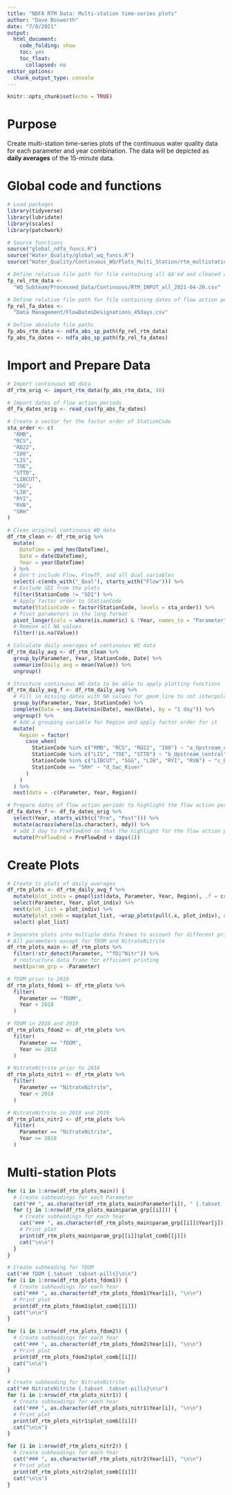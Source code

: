 ```yaml
---
title: "NDFA RTM Data: Multi-station time-series plots"
author: "Dave Bosworth"
date: "7/8/2021"
output: 
  html_document: 
    code_folding: show
    toc: yes
    toc_float:
      collapsed: no
editor_options: 
  chunk_output_type: console
---
```


```r
knitr::opts_chunk$set(echo = TRUE)
```

# Purpose

Create multi-station time-series plots of the continuous water quality data for each parameter and year combination. The data will be depicted as **daily averages** of the 15-minute data.

# Global code and functions

```r
# Load packages
library(tidyverse)
library(lubridate)
library(scales)
library(patchwork)
```

```r
# Source functions
source("global_ndfa_funcs.R")
source("Water_Quality/global_wq_funcs.R")
source("Water_Quality/Continuous_WQ/Plots_Multi_Station/rtm_multistation_ts_plots_funcs.R")
```

```r
# Define relative file path for file containing all QA'ed and cleaned continuous WQ data
fp_rel_rtm_data <- 
  "WQ_Subteam/Processed_Data/Continuous/RTM_INPUT_all_2021-04-20.csv"

# Define relative file path for file containing dates of flow action periods
fp_rel_fa_dates <- 
  "Data Management/FlowDatesDesignations_45days.csv"

# Define absolute file paths
fp_abs_rtm_data <- ndfa_abs_sp_path(fp_rel_rtm_data)
fp_abs_fa_dates <- ndfa_abs_sp_path(fp_rel_fa_dates)
```

# Import and Prepare Data

```r
# Import continuous WQ data
df_rtm_orig <- import_rtm_data(fp_abs_rtm_data, 10)

# Import dates of flow action periods
df_fa_dates_orig <- read_csv(fp_abs_fa_dates)
```

```r
# Create a vector for the factor order of StationCode
sta_order <- c(
  "RMB",
  "RCS",
  "RD22",
  "I80",
  "LIS",
  "TOE",
  "STTD",
  "LIBCUT",
  "SGG",
  "LIB",
  "RYI",
  "RVB",
  "SRH"
)

# Clean original continuous WQ data
df_rtm_clean <- df_rtm_orig %>% 
  mutate(
    DateTime = ymd_hms(DateTime),
    Date = date(DateTime),
    Year = year(DateTime)
  ) %>%
  # Don't include Flow, FlowTF, and all Qual variables
  select(-c(ends_with("_Qual"), starts_with("Flow"))) %>% 
  # Exclude SDI from the plots
  filter(StationCode != "SDI") %>% 
  # Apply factor order to StationCode
  mutate(StationCode = factor(StationCode, levels = sta_order)) %>% 
  # Pivot parameters in the long format
  pivot_longer(cols = where(is.numeric) & !Year, names_to = "Parameter", values_to = "Value") %>% 
  # Remove all NA values
  filter(!is.na(Value))
```

```r
# Calculate daily averages of continuous WQ data
df_rtm_daily_avg <- df_rtm_clean %>% 
  group_by(Parameter, Year, StationCode, Date) %>% 
  summarize(Daily_avg = mean(Value)) %>% 
  ungroup()
```

```r
# Structure continuous WQ data to be able to apply plotting functions
df_rtm_daily_avg_f <- df_rtm_daily_avg %>%
  # Fill in missing dates with NA values for geom_line to not interpolate data gaps
  group_by(Parameter, Year, StationCode) %>% 
  complete(Date = seq.Date(min(Date), max(Date), by = "1 day")) %>% 
  ungroup() %>% 
  # Add a grouping variable for Region and apply factor order for it
  mutate(
    Region = factor(
      case_when(
        StationCode %in% c("RMB", "RCS", "RD22", "I80") ~ "a_Upstream_upper",
        StationCode %in% c("LIS", "TOE", "STTD") ~ "b_Upstream_central",
        StationCode %in% c("LIBCUT", "SGG", "LIB", "RYI", "RVB") ~ "c_Downstream",
        StationCode == "SRH" ~ "d_Sac_River"
      )
    )
  ) %>% 
  nest(data = -c(Parameter, Year, Region))
```

```r
# Prepare dates of flow action periods to highlight the flow action periods for each year in the plots and to define consistent x-axis limits
df_fa_dates_f <- df_fa_dates_orig %>% 
  select(Year, starts_with(c("Pre", "Post"))) %>% 
  mutate(across(where(is.character), mdy)) %>% 
  # add 1 day to PreFlowEnd so that the highlight for the flow action periods aligns correctly
  mutate(PreFlowEnd = PreFlowEnd + days(1))
```

# Create Plots

```r
# Create ts plots of daily averages
df_rtm_plots <- df_rtm_daily_avg_f %>% 
  mutate(plot_indiv = pmap(list(data, Parameter, Year, Region), .f = create_ts_plot)) %>% 
  select(Parameter, Year, plot_indiv) %>% 
  nest(plot_list = plot_indiv) %>% 
  mutate(plot_comb = map(plot_list, ~wrap_plots(pull(.x, plot_indiv), ncol = 1))) %>% 
  select(-plot_list)

# Separate plots into multiple data frames to account for different printing requirements
# All parameters except for fDOM and NitrateNitrite
df_rtm_plots_main <- df_rtm_plots %>% 
  filter(!str_detect(Parameter, "^fD|^Nitr")) %>% 
  # restructure data frame for efficient printing
  nest(param_grp = -Parameter)

# fDOM prior to 2018
df_rtm_plots_fdom1 <- df_rtm_plots %>% 
  filter(
    Parameter == "fDOM",
    Year < 2018
  )

# fDOM in 2018 and 2019
df_rtm_plots_fdom2 <- df_rtm_plots %>% 
  filter(
    Parameter == "fDOM",
    Year >= 2018
  )

# NitrateNitrite prior to 2018
df_rtm_plots_nitr1 <- df_rtm_plots %>% 
  filter(
    Parameter == "NitrateNitrite",
    Year < 2018
  )

# NitrateNitrite in 2018 and 2019
df_rtm_plots_nitr2 <- df_rtm_plots %>% 
  filter(
    Parameter == "NitrateNitrite",
    Year >= 2018
  )
```

# Multi-station Plots {.tabset .tabset-pills}

```r
for (i in 1:nrow(df_rtm_plots_main)) {
  # Create subheadings for each Parameter
  cat("## ", as.character(df_rtm_plots_main$Parameter[i]), " {.tabset .tabset-pills}\n\n")
  for (j in 1:nrow(df_rtm_plots_main$param_grp[[i]])) {
    # Create subheadings for each Year
    cat("### ", as.character(df_rtm_plots_main$param_grp[[i]]$Year[j]), "\n\n")
    # Print plot
    print(df_rtm_plots_main$param_grp[[i]]$plot_comb[[j]])
    cat("\n\n")
  }
}
```

```r
# Create subheading for fDOM
cat("## fDOM {.tabset .tabset-pills}\n\n")
for (i in 1:nrow(df_rtm_plots_fdom1)) {
  # Create subheadings for each Year
  cat("### ", as.character(df_rtm_plots_fdom1$Year[i]), "\n\n")
  # Print plot
  print(df_rtm_plots_fdom1$plot_comb[[i]])
  cat("\n\n")
}
```

```r
for (i in 1:nrow(df_rtm_plots_fdom2)) {
  # Create subheadings for each Year
  cat("### ", as.character(df_rtm_plots_fdom2$Year[i]), "\n\n")
  # Print plot
  print(df_rtm_plots_fdom2$plot_comb[[i]])
  cat("\n\n")
}
```

```r
# Create subheading for NitrateNitrite
cat("## NitrateNitrite {.tabset .tabset-pills}\n\n")
for (i in 1:nrow(df_rtm_plots_nitr1)) {
  # Create subheadings for each Year
  cat("### ", as.character(df_rtm_plots_nitr1$Year[i]), "\n\n")
  # Print plot
  print(df_rtm_plots_nitr1$plot_comb[[i]])
  cat("\n\n")
}
```

```r
for (i in 1:nrow(df_rtm_plots_nitr2)) {
  # Create subheadings for each Year
  cat("### ", as.character(df_rtm_plots_nitr2$Year[i]), "\n\n")
  # Print plot
  print(df_rtm_plots_nitr2$plot_comb[[i]])
  cat("\n\n")
}
```

